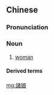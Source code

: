 {{also|诸娘}}
==Chinese==
{{zh-forms|s=诸娘|alt=姿娘}}

===Pronunciation===
{{zh-pron
|md=cṳ̆-niòng
|mn=xm,tw:chu-niû/qz:chir-niû/zz:chu-niô͘
|mn-t=ze1 niê5/ze1 nio5/zu1 nio5
|mn-t_note=ze1 niê5 - Chaozhou; ze1 nio5 - Shantou; zu1 nio5 - Chaoyang
|cat=n
}}

===Noun===
{{zh-noun}}

# {{lb|zh|Min Dong|Teochew|dated|_|in|_|Hokkien}} [[woman]]

====Derived terms====
{{zh-der|諸娘囝|諸娘儂|諸娘孫|諸娘仔}}

[[mg:諸娘]]